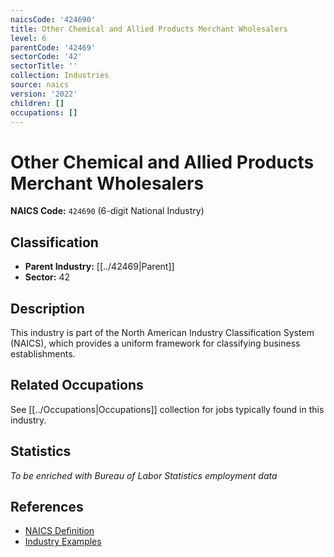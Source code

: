 ```yaml
---
naicsCode: '424690'
title: Other Chemical and Allied Products Merchant Wholesalers
level: 6
parentCode: '42469'
sectorCode: '42'
sectorTitle: ''
collection: Industries
source: naics
version: '2022'
children: []
occupations: []
---
```

# Other Chemical and Allied Products Merchant Wholesalers

**NAICS Code:** `424690` (6-digit National Industry)

## Classification

- **Parent Industry:** [[../42469|Parent]]
- **Sector:** 42

## Description

This industry is part of the North American Industry Classification System (NAICS), which provides a uniform framework for classifying business establishments.

## Related Occupations

See [[../Occupations|Occupations]] collection for jobs typically found in this industry.

## Statistics

*To be enriched with Bureau of Labor Statistics employment data*

## References

- [NAICS Definition](https://www.census.gov/naics/)
- [Industry Examples](https://www.census.gov/naics/2022NAICS/)
